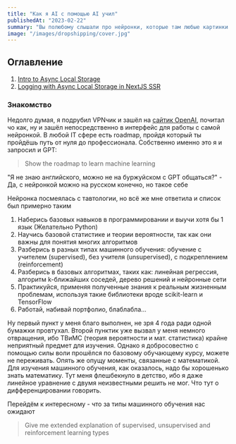 ```yaml
---
title: "Как я AI с помощью AI учил"
publishedAt: "2023-02-22"
summary: "Вы полюбому слышали про нейронки, которые там любые картинки рисуют и на любую тему подискутировать способны. Речь о Midjourney и ChatGPT. Собственно я решился научиться разрабатывать искусственный интеллект с помощью того самого любителя поговорить, с ChatGPT"
image: "/images/dropshipping/cover.jpg"
---
```


## Оглавление

1.  [Intro to Async Local Storage](#intro-to-async-local-storage)
2.  [Logging with Async Local Storage in NextJS SSR](#logging-ssr)

### Знакомство

Недолго думая, я подрубил VPNчик и зашёл на [сайтик OpenAI](https://openai.com/blog/chatgpt/), почитал чо как, ну и зашёл непосредственно в интерфейс для работы с самой нейронкой.
В любой IT сфере есть roadmap, пройдя который ты пройдёшь путь от нуля до профессионала. Собственно именно это я и запросил и GPT:

> Show the roadmap to learn machine learning

"Я не знаю английского, можно не на буржуйском с GPT общаться?" - Да, с нейронкой можно на русском конечно, но такое себе

Нейронка посмеялась с тавтологии, но всё же мне ответила и список был примерно таким

1. Наберись базовых навыков в программировании и выучи хотя бы 1 язык (Желательно Python)
2. Научись базовой статистике и теории вероятности, так как они важны для понятия многих алгоритмов
3. Разберись в разных типах машинного обучения: обучение с учителем (supervised), без учителя (unsupervised), с подкреплением (reinforcement)
4. Разберись в базовых алгоритмах, таких как: линейная регрессия, алгоритм k-ближайших соседей, дерево решений и нейронные сети
5. Практикуйся, применяя полученные знания к реальным жизненным проблемам, используя такие библиотеки вроде scikit-learn и TensorFlow
6. Работай, набивай портфолио, блаблабла...

Ну первый пункт у меня благо выполнен, не зря 4 года ради одной бумажки провтухал.
Второй пунктик уже вызвал у меня немного отвращения, ибо ТВиМС (теория вероятности и мат. статистика) крайне неприятный предмет для изучения. Однако я добросовестно с помощью силы воли прошёлся по базовому обучающему курсу, можете не переживать.
Опять же опущу моменты, связанные с математикой. Для изучения машинного обучения, как оказалось, надо бы хорошенько знать математику. Тут меня флешбекнуло в детство, ибо я даже линейное уравнение с двумя неизвестными решить не мог. Что тут о дифференцировании говорить.

Перейдём к интересному - что за типы машинного обучения нас ожидают

> Give me extended explanation of supervised, unsupervised and reinforcement learning types